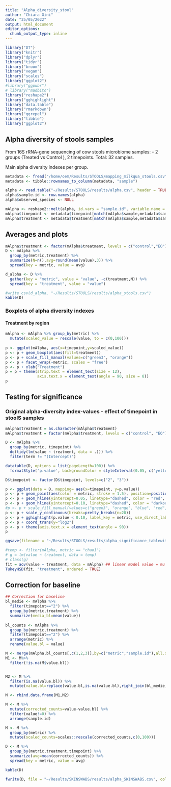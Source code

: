 ```yaml
---
title: "Alpha_diversity_stool"
author: "Chiara Gini"
date: "25/05/2022"
output: html_document
editor_options: 
  chunk_output_type: inline
---
```


```r
library("DT")
library("knitr")
library("dplyr")
library("tidyr")
library("broom")
library("vegan")
library("scales")
library("ggplot2")
#library("ggpubr")
# library("madbito")
library("reshape2")
library("gghighlight")
library("data.table")
library("rmarkdown")
library("ggrepel")
library("tibble")
library("ggplot2")
```

## Alpha diversity of stools samples

From 16S rRNA-gene sequencing of cow stools microbiome samples:
- 2 groups (Treated vs Control ), 2 timepoints.
Total: 32 samples.

Main alpha diversity indexes per group. 

```r
metadata <- fread("/home/oem/Results/STOOLS/mapping_milkqua_stools.csv")
metadata <- tibble::rownames_to_column(metadata, "sample")

alpha <- read.table("~/Results/STOOLS/results/alpha.csv", header = TRUE, sep = ",")
alpha$sample.id <- row.names(alpha)
alpha$observed_species <- NULL

mAlpha <- reshape2::melt(alpha, id.vars = "sample.id", variable.name = "metric", value.name = "value")
mAlpha$timepoint <- metadata$timepoint[match(mAlpha$sample,metadata$sample)]
mAlpha$treatment <- metadata$treatment[match(mAlpha$sample,metadata$sample)]
```

## Averages and plots

```r
mAlpha$treatment <- factor(mAlpha$treatment, levels = c("control","EO"))
D <- mAlpha %>%
  group_by(metric,treatment) %>%
  summarize(N=n(),avg=round(mean(value),3)) %>%
  spread(key = metric, value = avg)

d_alpha <- D %>%
  gather(key = "metric", value = "value", -c(treatment,N)) %>%
  spread(key = "treatment", value = "value")

#write_csv(d_alpha, "~/Results/STOOLS/results/alpha_stools.csv")
kable(D)
```

### Boxplots of alpha diversity indexes

#### Treatment by region

```r
mAlpha <- mAlpha %>% group_by(metric) %>%
  mutate(scaled_value = rescale(value, to = c(0,100)))
  
p <- ggplot(mAlpha, aes(x=timepoint,y=scaled_value)) 
p <- p + geom_boxplot(aes(fill=treatment))
p <- p + scale_fill_manual(values=c("green3", "orange"))
p <- p + facet_wrap(~metric, scales = "free")
p <- p + xlab("Treatment")
p = p + theme(strip.text = element_text(size = 12),
              axis.text.x = element_text(angle = 90, size = 8))
p
```

## Testing for significance

### Original alpha-diversity index-values - effect of timepoint in stoolS samples

```r
mAlpha$treatment = as.character(mAlpha$treatment)
mAlpha$treatment = factor(mAlpha$treatment, levels = c("control", "EO"))

D <- mAlpha %>%
  group_by(metric, timepoint) %>%
  do(tidy(lm(value ~ treatment, data = .))) %>%
  filter(term != "(Intercept)")

datatable(D, options = list(pageLength=100)) %>% 
  formatStyle('p.value', backgroundColor = styleInterval(0.05, c('yellow', 'white')))
```

```r
D$timepoint <- factor(D$timepoint, levels=c("2", "3"))

p <- ggplot(data = D, mapping= aes(x=timepoint, y=p.value))
p <- p + geom_point(aes(color = metric, stroke = 1.5), position=position_jitter(h=0, w=0.25))
p <- p + geom_hline(yintercept=0.05, linetype="dashed", color = "red", size=0.5)
p <- p + geom_hline(yintercept=0.10, linetype="dashed", color = "darkorange", size=0.5)
#p <- p + scale_fill_manual(values=c("green3", "orange", "blue", "red", "yellow", "gray", "rose"))
p <- p + scale_y_continuous(breaks=pretty_breaks(n=20))
p <- p + gghighlight(p.value < 0.10, label_key = metric, use_direct_label = FALSE)
p <- p + coord_trans(y="log2")
p <- p + theme(axis.text.x = element_text(angle = 90))
p

ggsave(filename = "~/Results/STOOLS/results/alpha_significance_tablewithdots_stools.png", width = 7, height = 7, plot = p, device = "png")
```
```r
#temp <- filter(mAlpha, metric == "chao1")
# g = lm(value ~ treatment, data = temp)
# class(g)
fit = aov(value ~ treatment, data = mAlpha) ## linear model value = mu + treatment + e (y = mu + x + e)
TukeyHSD(fit, "treatment", ordered = TRUE)
```

## Correction for baseline

```r
## Correction for baseline
bl_medie <- mAlpha %>%
  filter(timepoint=="2") %>%
  group_by(metric,treatment) %>%
  summarize(media_bl=mean(value))
  
bl_counts <- mAlpha %>%
  group_by(metric,treatment) %>%
  filter(timepoint=="2") %>%
  arrange(metric) %>%
  rename(value.bl = value)

M <- merge(mAlpha,bl_counts[,c(1,2,3)],by=c("metric","sample.id"),all.x = TRUE)
M1 <- M%>%
  filter(!is.na(M$value.bl))


M2 <- M %>%
  filter(is.na(value.bl)) %>%
  mutate(value.bl=replace(value.bl,is.na(value.bl),right_join(bl_medie, ., by =c("metric","treatment"))$media_bl))

M <- rbind.data.frame(M1,M2)  

M <- M %>%
  mutate(corrected_counts=value-value.bl) %>%
  filter(value!=0) %>%
  arrange(sample.id)

M <- M %>%
  group_by(metric) %>%
  mutate(scaled_counts=scales::rescale(corrected_counts,c(0,100)))
```

```r
D <- M %>%
  group_by(metric,treatment,timepoint) %>%
  summarize(avg=mean(corrected_counts)) %>%
  spread(key = metric, value = avg)

kable(D)

fwrite(D, file = "~/Results/SKINSWABS/results/alpha_SKINSWABS.csv", col.names = TRUE, sep = ",")
```